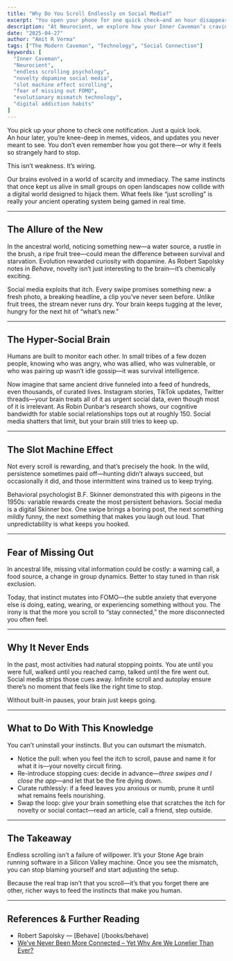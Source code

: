 ```yaml
---
title: "Why Do You Scroll Endlessly on Social Media?"
excerpt: "You open your phone for one quick check—and an hour disappears. It’s not weakness, it’s wiring: instincts tuned for novelty, social monitoring, and survival now collide with infinite feeds designed to exploit them."
description: "At Neurocient, we explore how your Inner Caveman’s craving for novelty, social monitoring, and survival cues explains endless scrolling—and how evolutionary mismatch makes stopping so hard."
date: "2025-04-27"
author: "Amit R Verma"
tags: ["The Modern Caveman", "Technology", "Social Connection"]
keywords: [
  "Inner Caveman",
  "Neurocient",
  "endless scrolling psychology",
  "novelty dopamine social media",
  "slot machine effect scrolling",
  "fear of missing out FOMO",
  "evolutionary mismatch technology",
  "digital addiction habits"
]
---
```


You pick up your phone to check one notification. Just a quick look.  
An hour later, you’re knee-deep in memes, videos, and updates you never meant to see. You don’t even remember how you got there—or why it feels so strangely hard to stop.  

This isn’t weakness. It’s wiring.  

Our brains evolved in a world of scarcity and immediacy. The same instincts that once kept us alive in small groups on open landscapes now collide with a digital world designed to hijack them. What feels like “just scrolling” is really your ancient operating system being gamed in real time.  

---

## The Allure of the New  

In the ancestral world, noticing something new—a water source, a rustle in the brush, a ripe fruit tree—could mean the difference between survival and starvation. Evolution rewarded curiosity with dopamine. As Robert Sapolsky notes in *Behave*, novelty isn’t just interesting to the brain—it’s chemically exciting.  

Social media exploits that itch. Every swipe promises something new: a fresh photo, a breaking headline, a clip you’ve never seen before. Unlike fruit trees, the stream never runs dry. Your brain keeps tugging at the lever, hungry for the next hit of “what’s new.”  

---

## The Hyper-Social Brain  

Humans are built to monitor each other. In small tribes of a few dozen people, knowing who was angry, who was allied, who was vulnerable, or who was pairing up wasn’t idle gossip—it was survival intelligence.  

Now imagine that same ancient drive funneled into a feed of hundreds, even thousands, of curated lives. Instagram stories, TikTok updates, Twitter threads—your brain treats all of it as urgent social data, even though most of it is irrelevant. As Robin Dunbar’s research shows, our cognitive bandwidth for stable social relationships tops out at roughly 150. Social media shatters that limit, but your brain still tries to keep up.  

---

## The Slot Machine Effect  

Not every scroll is rewarding, and that’s precisely the hook. In the wild, persistence sometimes paid off—hunting didn’t always succeed, but occasionally it did, and those intermittent wins trained us to keep trying.  

Behavioral psychologist B.F. Skinner demonstrated this with pigeons in the 1950s: variable rewards create the most persistent behaviors. Social media is a digital Skinner box. One swipe brings a boring post, the next something mildly funny, the next something that makes you laugh out loud. That unpredictability is what keeps you hooked.  

---

## Fear of Missing Out  

In ancestral life, missing vital information could be costly: a warning call, a food source, a change in group dynamics. Better to stay tuned in than risk exclusion.  

Today, that instinct mutates into FOMO—the subtle anxiety that everyone else is doing, eating, wearing, or experiencing something without you. The irony is that the more you scroll to “stay connected,” the more disconnected you often feel.  

---

## Why It Never Ends  

In the past, most activities had natural stopping points. You ate until you were full, walked until you reached camp, talked until the fire went out. Social media strips those cues away. Infinite scroll and autoplay ensure there’s no moment that feels like the right time to stop.  

Without built-in pauses, your brain just keeps going.  

---

## What to Do With This Knowledge  

You can’t uninstall your instincts. But you can outsmart the mismatch.  

- Notice the pull: when you feel the itch to scroll, pause and name it for what it is—your novelty circuit firing.  
- Re-introduce stopping cues: decide in advance—*three swipes and I close the app*—and let that be the fire dying down.  
- Curate ruthlessly: if a feed leaves you anxious or numb, prune it until what remains feels nourishing.  
- Swap the loop: give your brain something else that scratches the itch for novelty or social contact—read an article, call a friend, step outside.  

---

## The Takeaway  

Endless scrolling isn’t a failure of willpower. It’s your Stone Age brain running software in a Silicon Valley machine. Once you see the mismatch, you can stop blaming yourself and start adjusting the setup.  

Because the real trap isn’t that you scroll—it’s that you forget there are other, richer ways to feed the instincts that make you human.  

---

## References & Further Reading  

- Robert Sapolsky — [Behave] (/books/behave)  
- [We’ve Never Been More Connected – Yet Why Are We Lonelier Than Ever?](/insights/connections)

